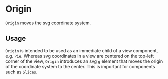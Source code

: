 
# Origin

<Meta of={OriginStories} />

`Origin` moves the svg coordinate system.

<ArgTypes of={OriginStories} />

## Usage

`Origin` is intended to be used as an immediate child of a view component, e.g. `Pie`.
Whereas svg coordinates in a view are centered on the top-left corner of the view,
`Origin` introduces an svg `g` element that moves the origin of the coordinate system to the center.
This is important for components such as `Slices`.

<Canvas of={OriginStories.WithoutOrigin} />
<Canvas of={OriginStories.WithOrigin} />
